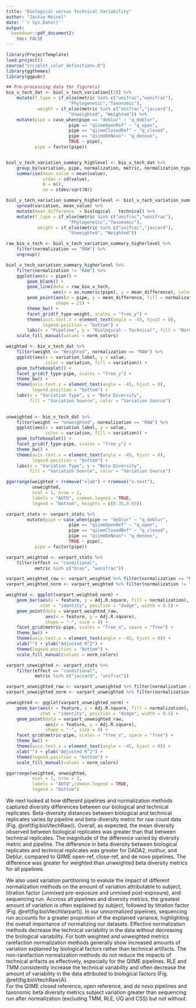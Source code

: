 ```yaml
---
title: "Biological versus Technical Variability"
author: "Jackie Meisel"
date: '`r Sys.Date()`'
output:
  bookdown::pdf_document2: 
    toc: FALSE
---
```

<!-- differences between beta diversity metrics  -->
<!--
Biological versus technical variation results section, comparison of pairwise distances between biological and technical replicates and partitioning total variation into biological and technical components. 
-->

```r
library(ProjectTemplate)
load.project()
source("src/plot_color_definitions.R")
library(ggthemes)
library(ggpubr)
```



```r
## Pre-processing data for figure(s)
bio_v_tech_dat <- biol_v_tech_variation[[3]] %>% 
    mutate(f_type = if_else(metric %in% c("unifrac","wunifrac"), 
                        "Phylogenetic","Taxonomic"),
            weight = if_else(metric %in% c("unifrac","jaccard"),
                        "Unweighted", "Weighted")) %>% 
    mutate(pipe = case_when(pipe == "deblur" ~ "q_deblur", 
                        pipe == "qiimeOpenRef" ~ "q_open", 
                        pipe == "qiimeClosedRef" ~ "q_closed",
                        pipe == "qiimeDeNovo"~ "q_denovo",
                        TRUE ~ pipe),
           pipe = factor(pipe))


biol_v_tech_variation_summary_highlevel <- bio_v_tech_dat %>%  
    group_by(variation, pipe, normalization, metric, normalization_type) %>%
    summarise(mean_value = mean(value), 
              stdev = sd(value), 
              N = n(), 
              se = stdev/sqrt(N))

biol_v_tech_variation_summary_higherlevel <- biol_v_tech_variation_summary_highlevel[, 1:6] %>%
    spread(variation, mean_value) %>%
    mutate(mean_difference  = biological - technical) %>% 
    mutate(f_type = if_else(metric %in% c("unifrac","wunifrac"), 
                        "Phylogenetic","Taxonomic"),
            weight = if_else(metric %in% c("unifrac","jaccard"),
                        "Unweighted", "Weighted")) 

```


```r

raw_bio_v_tech <- biol_v_tech_variation_summary_higherlevel %>% 
    filter(normalization == "RAW") %>% 
    ungroup() 

biol_v_tech_variation_summary_higherlevel %>% 
    filter(normalization != "RAW") %>% 
    ggplot(aes(x = pipe)) + 
        geom_blank() + 
        geom_line(data = raw_bio_v_tech, 
                  aes(x = as.numeric(pipe), y = mean_difference), color = "grey60") + 
        geom_point(aes(x = pipe, y = mean_difference, fill = normalization),
                   shape = 21) + 
        theme_bw() + 
        facet_grid(f_type~weight, scales = "free_y") + 
        theme(axis.text.x = element_text(angle = -45, hjust = 0),
              legend.position = "bottom") + 
        labs(x = "Pipeline", y = "Biological - Technical", fill = "Normalization") +
    scale_fill_manual(values = norm_colors)

```


```r


weighted <- bio_v_tech_dat %>% 
    filter(weight == "Weighted", normalization == "RAW") %>% 
    ggplot(aes(x = variation_label, y = value, 
               color = variation, fill = variation)) + 
    geom_tufteboxplot() + 
    facet_grid(f_type~pipe, scales = "free_y") + 
    theme_bw() + 
    theme(axis.text.x = element_text(angle = -45, hjust = 0), 
          legend.position = "bottom") + 
    labs(x = "Variation Type", y = "Beta Diversity", 
         fill = "Variation Source", color = "Variation Source") 
    

unweighted <- bio_v_tech_dat %>% 
    filter(weight == "Unweighted", normalization == "RAW") %>% 
    ggplot(aes(x = variation_label, y = value, 
               color = variation, fill = variation)) + 
    geom_tufteboxplot() + 
    facet_grid(f_type~pipe, scales = "free_y") + 
    theme_bw() + 
    theme(axis.text.x = element_text(angle = -45, hjust = 0), 
          legend.position = "bottom") + 
    labs(x = "Variation Type", y = "Beta Diversity", 
         fill = "Variation Source", color = "Variation Source")

ggarrange(weighted + rremove("xlab") + rremove("x.text"), 
          unweighted, 
          ncol = 1, nrow = 2, 
          labels = "AUTO", common.legend = TRUE, 
          legend = "bottom", heights = c(0.35,0.65))
```

```r
varpart_stats <- varpart_stats %>% 
        mutate(pipe = case_when(pipe == "deblur" ~ "q_deblur", 
                        pipe == "qiimeOpenRef" ~ "q_open", 
                        pipe == "qiimeClosedRef" ~ "q_closed",
                        pipe == "qiimeDeNovo"~ "q_denovo",
                        TRUE ~ pipe),
           pipe = factor(pipe))

varpart_weighted <- varpart_stats %>% 
    filter(effect == "conditional", 
           metric %in% c("bray", "wunifrac")) 

varpart_weighted_raw <- varpart_weighted %>% filter(normalization == "RAW")
varpart_weighted_norm <- varpart_weighted %>% filter(normalization != "RAW")

weighted <- ggplot(varpart_weighted_norm) +
    geom_bar(aes(x = feature, y = Adj.R.square, fill = normalization),
             stat = "identity", position = "dodge", width = 0.5) +
    geom_point(data = varpart_weighted_raw,
               aes(x = feature, y = Adj.R.square), 
               shape = "-", size = 8) +
    facet_grid(metric~pipe, scales = "free_x", space = "free") +
    theme_bw() +
    theme(axis.text.x = element_text(angle = -45, hjust = 0)) +
    xlab("") + ylab("Adjusted R^2") +
    theme(legend.position = "bottom") + 
    scale_fill_manual(values = norm_colors) 

varpart_unweighted <- varpart_stats %>% 
    filter(effect == "conditional", 
           metric %in% c("jaccard", "unifrac"))

varpart_unweighted_raw <- varpart_unweighted %>% filter(normalization == "RAW")
varpart_unweighted_norm <- varpart_unweighted %>% filter(normalization != "RAW")

unweighted <- ggplot(varpart_unweighted_norm) +
    geom_bar(aes(x = feature, y = Adj.R.square, fill = normalization),
             stat = "identity", position = "dodge", width = 0.5) +
    geom_point(data = varpart_unweighted_raw,
               aes(x = feature, y = Adj.R.square), 
               shape = "-", size = 8) +
    facet_grid(metric~pipe, scales = "free_x", space = "free") +
    theme_bw() +
    theme(axis.text.x = element_text(angle = -45, hjust = 0)) +
    xlab("") + ylab("Adjusted R^2") +
    theme(legend.position = "bottom") + 
    scale_fill_manual(values = norm_colors) 

ggarrange(weighted, unweighted, 
          ncol = 1, nrow = 2,
          labels = "AUTO",common.legend = TRUE,
          legend = "bottom")
``` 

We next looked at how different pipelines and normalization methods captured diversity differences between our biological and technical replicates. 
Beta-diversity distances between biological and technical replicates varies by pipeline and beta-diversity metric for raw count data (Fig. \@ref(fig:bioVtechRaw)). 
Overall, as expected, the mean diversity observed between biological replicates was greater than that between technical replicates. 
The magnitude of the difference varied by diversity metric and pipeline. 
The difference in beta diversity between biological replicates and technical replicates was greater for DADA2, mothur, and Deblur, compared to QIIME open-ref, close-ref, and de novo pipelines. 
The difference was greater for weighted than unweighted beta diversity metrics for all pipelines. 

We also used variation partitioning to evalute the impact of different normalization methods on the amount of variation attributable to subject, titration factor (unmixed pre-exposure and unmixed post-exposure), and sequencing run. 
Accross all pipelines and diversity metrics, the greatest amount of variation is often explained by subject, followed by titration factor (Fig. \@ref(fig:bioVtechVarpart)). 
In our unnormalized pipelines, sequencing run accounts for a greater proprotion of the explained variance, highlighting the overall importance of normalizing our datasets. 
Effective normalization methods decrease the technical variability in the data without decreasing the biological variability. 
For both weighted and unweighted metrics rarefaction normalization methods generally show increased amounts of variation explained by biological factors rather than technical artifacts. 
The non-rarefaction normalization methods do not reduce the impacts of technical arifacts as effectively, especially for the QIIME pipelines. 
RLE and TMM consistently increase the technical variability and often decrease the amount of variability in the data attributed to biological factors (Fig. \@ref(fig:bioVtechRaw)A).  
For the QIIME closed reference, open reference, and _de novo_ pipelines and taxonomic beta diversity metrics subject variation greater than sequencing run after normalization (excluding TMM, RLE, UQ and CSS) but not without. 